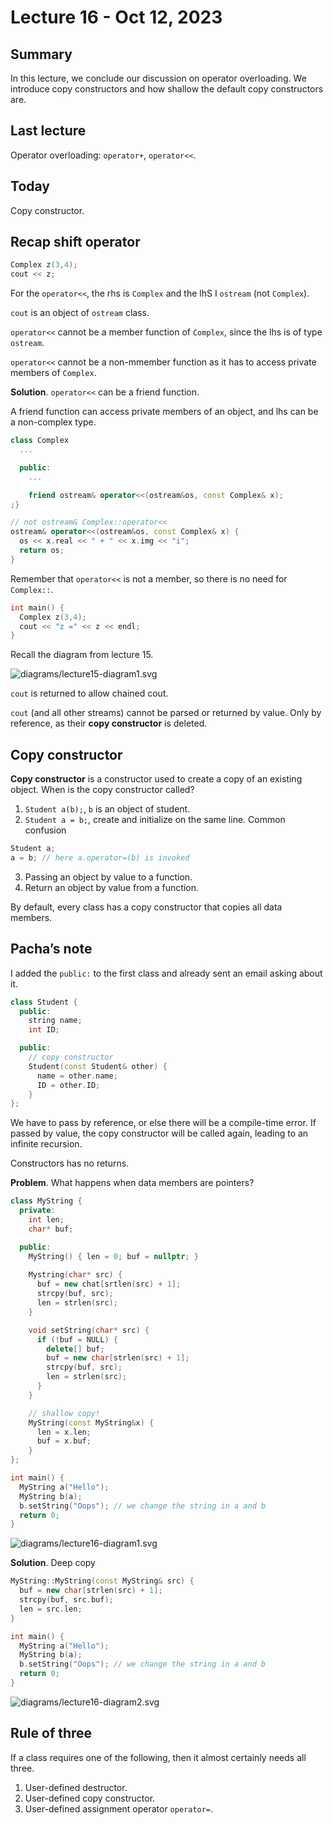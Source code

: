 # Lecture 16 - Oct 12, 2023

## Summary

In this lecture, we conclude our discussion on operator overloading. We
introduce copy constructors and how shallow the default copy constructors are.

## Last lecture

Operator overloading: `operator+`, `operator<<`.

## Today

Copy constructor.

## Recap shift operator

```cpp
Complex z(3,4);
cout << z;
```

For the `operator<<`, the rhs is `Complex` and the lhS I `ostream` (not
`Complex`).

`cout` is an object of `ostream` class.

`operator<<` cannot be a member function of `Complex`, since the lhs is of type
`ostream`.

`operator<<` cannot be a non-mmember function as it has to access private
members of `Complex`.

**Solution**. `operator<<` can be a friend function.

A friend function can access private members of an object, and lhs can be a
non-complex type.

```cpp
class Complex
  ...

  public:
    ...

    friend ostream& operator<<(ostream&os, const Complex& x);
;}

// not ostream& Complex::operator<<
ostream& operator<<(ostream&os, const Complex& x) {
  os << x.real << " + " << x.img << "i";
  return os;
}
```

Remember that `operator<<` is not a member, so there is no need for `Complex::`.

```cpp
int main() {
  Complex z(3,4);
  cout << "z =" << z << endl;
}
```

Recall the diagram from lecture 15.

<img src="diagrams/lecture15-diagram1.svg" alt="diagrams/lecture15-diagram1.svg">

`cout` is returned to allow chained cout.

`cout` (and all other streams) cannot be parsed or returned by value. Only
by reference, as their **copy constructor** is deleted.

## Copy constructor

**Copy constructor** is a constructor used to create a copy of an existing
object. When is the copy constructor called?

1. `Student a(b);`, `b` is an object of student.
2. `Student a = b;`, create and initialize on the same line.
  Common confusion

  ```cpp
  Student a;
  a = b; // here a.operator=(b) is invoked
  ```

3. Passing an object by value to a function.
4. Return an object by value from a function.

By default, every class has a copy constructor that copies all data members.


::: {.callout-note icon=false}
## Pacha's note

I added the `public:` to the first class and already sent an email asking
about it.
:::


```cpp
class Student {
  public:
    string name;
    int ID;

  public:
    // copy constructor
    Student(const Student& other) {
      name = other.name;
      ID = other.ID;
    }
};
```

We have to pass by reference, or else there will be a compile-time error. If
passed by value, the copy constructor will be called again, leading to an
infinite recursion.

Constructors has no returns.

**Problem**. What happens when data members are pointers?

```cpp
class MyString {
  private:
    int len;
    char* buf;

  public:
    MyString() { len = 0; buf = nullptr; }
    
    Mystring(char* src) { 
      buf = new chat[srtlen(src) + 1];
      strcpy(buf, src);
      len = strlen(src);
    }

    void setString(char* src) {
      if (!buf = NULL) {
        delete[] buf;
        buf = new char[strlen(src) + 1];
        strcpy(buf, src);
        len = strlen(src);
      }
    }

    // shallow copy!
    MyString(const MyString&x) {
      len = x.len;
      buf = x.buf;
    }
};

int main() {
  MyString a("Hello");
  MyString b(a);
  b.setString("Oops"); // we change the string in a and b
  return 0;
}
```

<img src="diagrams/lecture16-diagram1.svg" alt="diagrams/lecture16-diagram1.svg">

**Solution**. Deep copy

```cpp
MyString::MyString(const MyString& src) {
  buf = new char[strlen(src) + 1];
  strcpy(buf, src.buf);
  len = src.len;
}

int main() {
  MyString a("Hello");
  MyString b(a);
  b.setString("Oops"); // we change the string in a and b
  return 0;
}
```

<img src="diagrams/lecture16-diagram2.svg" alt="diagrams/lecture16-diagram2.svg">

## Rule of three

If a class requires one of the following, then it almost certainly needs all
three.

1. User-defined destructor.
2. User-defined copy constructor.
3. User-defined assignment operator `operator=`.

